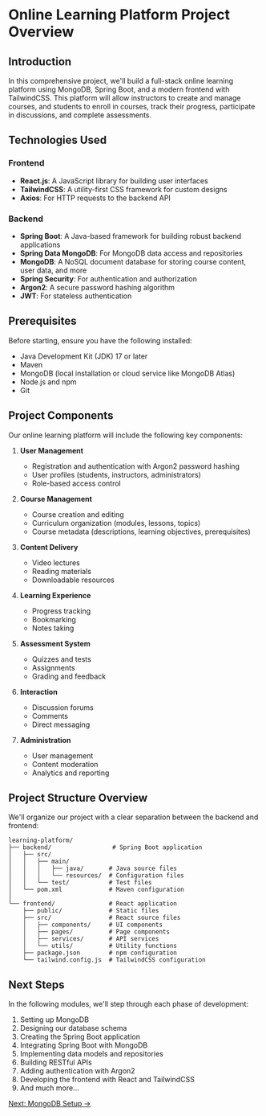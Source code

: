 
# Online Learning Platform Project Overview

## Introduction

In this comprehensive project, we'll build a full-stack online learning platform using MongoDB, Spring Boot, and a modern frontend with TailwindCSS. This platform will allow instructors to create and manage courses, and students to enroll in courses, track their progress, participate in discussions, and complete assessments.

## Technologies Used

### Frontend

- **React.js**: A JavaScript library for building user interfaces
- **TailwindCSS**: A utility-first CSS framework for custom designs
- **Axios**: For HTTP requests to the backend API

### Backend

- **Spring Boot**: A Java-based framework for building robust backend applications
- **Spring Data MongoDB**: For MongoDB data access and repositories
- **MongoDB**: A NoSQL document database for storing course content, user data, and more
- **Spring Security**: For authentication and authorization
- **Argon2**: A secure password hashing algorithm
- **JWT**: For stateless authentication

## Prerequisites

Before starting, ensure you have the following installed:

- Java Development Kit (JDK) 17 or later
- Maven
- MongoDB (local installation or cloud service like MongoDB Atlas)
- Node.js and npm
- Git

## Project Components

Our online learning platform will include the following key components:

1. **User Management**
   - Registration and authentication with Argon2 password hashing
   - User profiles (students, instructors, administrators)
   - Role-based access control

2. **Course Management**
   - Course creation and editing
   - Curriculum organization (modules, lessons, topics)
   - Course metadata (descriptions, learning objectives, prerequisites)

3. **Content Delivery**
   - Video lectures
   - Reading materials
   - Downloadable resources

4. **Learning Experience**
   - Progress tracking
   - Bookmarking
   - Notes taking

5. **Assessment System**
   - Quizzes and tests
   - Assignments
   - Grading and feedback

6. **Interaction**
   - Discussion forums
   - Comments
   - Direct messaging

7. **Administration**
   - User management
   - Content moderation
   - Analytics and reporting

## Project Structure Overview

We'll organize our project with a clear separation between the backend and frontend:

```
learning-platform/
├── backend/                 # Spring Boot application
│   ├── src/
│   │   ├── main/
│   │   │   ├── java/       # Java source files
│   │   │   └── resources/  # Configuration files
│   │   └── test/           # Test files
│   └── pom.xml             # Maven configuration
│
└── frontend/               # React application
    ├── public/             # Static files
    ├── src/                # React source files
    │   ├── components/     # UI components
    │   ├── pages/          # Page components
    │   ├── services/       # API services
    │   └── utils/          # Utility functions
    ├── package.json        # npm configuration
    └── tailwind.config.js  # TailwindCSS configuration
```

## Next Steps

In the following modules, we'll step through each phase of development:

1. Setting up MongoDB
2. Designing our database schema
3. Creating the Spring Boot application
4. Integrating Spring Boot with MongoDB
5. Implementing data models and repositories
6. Building RESTful APIs
7. Adding authentication with Argon2
8. Developing the frontend with React and TailwindCSS
9. And much more...

[Next: MongoDB Setup →](/proj-online-learning-platform-website/02-mongodb-setup)

<BackToTop />
